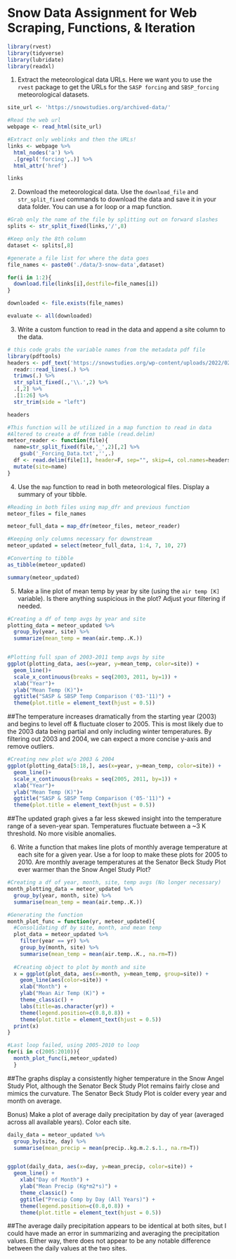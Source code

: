 # Snow Data Assignment for Web Scraping, Functions, & Iteration

```r
library(rvest)
library(tidyverse)
library(lubridate)
library(readxl)

```


1) Extract the meteorological data URLs. Here we want you to use the `rvest` package to get the URLs for the `SASP forcing` and `SBSP_forcing` meteorological datasets.

```r
site_url <- 'https://snowstudies.org/archived-data/'

#Read the web url
webpage <- read_html(site_url)

#Extract only weblinks and then the URLs!
links <- webpage %>%
  html_nodes('a') %>%
  .[grepl('forcing',.)] %>%
  html_attr('href')

links
```


2) Download the meteorological data. Use the `download_file` and `str_split_fixed` commands to download the data and save it in your data folder. You can use a for loop or a map function. 

```r

#Grab only the name of the file by splitting out on forward slashes
splits <- str_split_fixed(links,'/',8)

#Keep only the 8th column
dataset <- splits[,8] 

#generate a file list for where the data goes
file_names <- paste0('./data/3-snow-data',dataset)

for(i in 1:2){
  download.file(links[i],destfile=file_names[i])
}

downloaded <- file.exists(file_names)

evaluate <- all(downloaded)
```


3) Write a custom function to read in the data and append a site column to the data.

```r

# this code grabs the variable names from the metadata pdf file
library(pdftools)
headers <- pdf_text('https://snowstudies.org/wp-content/uploads/2022/02/Serially-Complete-Metadata-text08.pdf') %>%
  readr::read_lines(.) %>%
  trimws(.) %>%
  str_split_fixed(.,'\\.',2) %>%
  .[,2] %>%
  .[1:26] %>%
  str_trim(side = "left")

headers

#This function will be utilized in a map function to read in data
#Altered to create a df from table (read.delim)
meteor_reader <- function(file){
  name=str_split_fixed(file,'_',2)[,2] %>%
    gsub('_Forcing_Data.txt','',.)
  df <- read.delim(file[1], header=F, sep="", skip=4, col.names=headers) %>%
  mutate(site=name)
}


```

4) Use the `map` function to read in both meteorological files. Display a summary of your tibble.

```r
#Reading in both files using map_dfr and previous function
meteor_files = file_names

meteor_full_data = map_dfr(meteor_files, meteor_reader)

#Keeping only columns necessary for downstream
meteor_updated = select(meteor_full_data, 1:4, 7, 10, 27)

#Converting to tibble
as_tibble(meteor_updated)
```


```r
summary(meteor_updated)
```


5) Make a line plot of mean temp by year by site (using the `air temp [K]` variable). Is there anything suspicious in the plot? Adjust your filtering if needed.

```r
#Creating a df of temp avgs by year and site
plotting_data = meteor_updated %>%
  group_by(year, site) %>%
  summarize(mean_temp = mean(air.temp..K.))


#Plotting full span of 2003-2011 temp avgs by site
ggplot(plotting_data, aes(x=year, y=mean_temp, color=site)) +
  geom_line()+
  scale_x_continuous(breaks = seq(2003, 2011, by=1)) +
  xlab("Year")+
  ylab("Mean Temp (K)")+
  ggtitle("SASP & SBSP Temp Comparison ('03-'11)") +
  theme(plot.title = element_text(hjust = 0.5))
```

##The temperature increases dramatically from the starting year (2003) and begins to level off & fluctuate closer to 2005. This is most likely due to the 2003 data being partial and only including winter temperatures. By filtering out 2003 and 2004, we can expect a more concise y-axis and remove outliers. 

```r
#Creating new plot w/o 2003 & 2004
ggplot(plotting_data[5:18,], aes(x=year, y=mean_temp, color=site)) +
  geom_line()+
  scale_x_continuous(breaks = seq(2005, 2011, by=1)) +
  xlab("Year")+
  ylab("Mean Temp (K)")+
  ggtitle("SASP & SBSP Temp Comparison ('05-'11)") +
  theme(plot.title = element_text(hjust = 0.5))
```

##The updated graph gives a far less skewed insight into the temperature range of a seven-year span. Temperatures fluctuate between a ~3 K threshold. No more visible anomalies.


6) Write a function that makes line plots of monthly average temperature at each site for a given year. Use a for loop to make these plots for 2005 to 2010. Are monthly average temperatures at the Senator Beck Study Plot ever warmer than the Snow Angel Study Plot?

```r
#Creating a df of year, month, site, temp avgs (No longer necessary)
month_plotting_data = meteor_updated %>%
  group_by(year, month, site) %>%
  summarise(mean_temp = mean(air.temp..K.))

#Generating the function
month_plot_func = function(yr, meteor_updated){
  #Consolidating df by site, month, and mean temp
  plot_data = meteor_updated %>%
    filter(year == yr) %>%
    group_by(month, site) %>%
    summarise(mean_temp = mean(air.temp..K., na.rm=T))
  
  #Creating object to plot by month and site
  x = ggplot(plot_data, aes(x=month, y=mean_temp, group=site)) +
    geom_line(aes(color=site)) +
    xlab("Month") +
    ylab("Mean Air Temp (K)") + 
    theme_classic() +
    labs(title=as.character(yr)) +
    theme(legend.position=c(0.8,0.8)) +
    theme(plot.title = element_text(hjust = 0.5))
  print(x)
}

#Last loop failed, using 2005-2010 to loop
for(i in c(2005:2010)){
  month_plot_func(i,meteor_updated)
  }

```

##The graphs display a consistently higher temperature in the Snow Angel Study Plot, although the Senator Beck Study Plot remains fairly close and mimics the curvature. The Senator Beck Study Plot is colder every year and month on average.  



Bonus) Make a plot of average daily precipitation by day of year (averaged across all available years). Color each site.

```r
daily_data = meteor_updated %>%
  group_by(site, day) %>%
  summarise(mean_precip = mean(precip..kg.m.2.s.1., na.rm=T))


ggplot(daily_data, aes(x=day, y=mean_precip, color=site)) +
  geom_line() +
    xlab("Day of Month") +
    ylab("Mean Precip (Kg*m2*s)") + 
    theme_classic() +
    ggtitle("Precip Comp by Day (All Years)") +
    theme(legend.position=c(0.8,0.8)) +
    theme(plot.title = element_text(hjust = 0.5))

```

##The average daily precipitation appears to be identical at both sites, but I could have made an error in summarizing and averaging the precipitation values. Either way, there does not appear to be any notable difference between the daily values at the two sites. 


